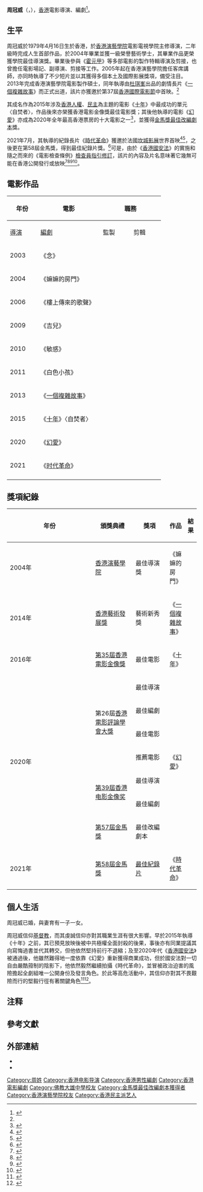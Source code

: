 {{藝人
| 類型 = 導演
| 姓名 = 周冠威
| 圖片 = Kiwi_Chow_2021_(cropped).jpg
| 圖片簡介 = 
| 羅馬拼音 = 
| 英文名 = Kiwi Chow
| 暱稱 = 
| 出生日期 = {{birth date and age|1979|4|16|mf=y}}
| 出生地點 = {{BHKG}}
| 逝世日期 = 
| 逝世地點 = 
| 語言 = 粵語、英語、國語
| 國籍 = 
| 永久居留權 = {{HKG}}
| 籍貫 = 
| 民族 = 
| 職業 = [[導演|導演]]、[[編劇|編劇]]
| 教育程度 = 香港演藝學院一級榮譽藝術學士<br>香港演藝學院電影製作碩士
| 母校 = [[佛教大雄中學|佛教大雄中學]]
| 配偶 = 
| 親屬 = 
| 出道日期 = {{start date and age|2013}}
| 活躍年代 = 
| 經紀公司 = 
| 網站 = 
| imdb = 6257847
| 宗教信仰 = [[基督教|基督教]]
| goldenhorseawards = '''最佳改編劇本'''<br>2020年 《[[幻愛|幻愛]]》
<br> '''最佳紀錄片'''<br>2021年 《[[時代革命_(紀錄片)|時代革命]]》
}}
'''周冠威'''（{{lang-en|Kiwi Chow}}，{{bd|1979年|4月16日|catIdx=C,周}}），[[香港|香港]]電影導演、編劇<ref name="導演大全">{{Cite web|title=周冠威｜CHOW Kiwi|url=http://www.hkfilmdirectors.com/1979-2013/director.php?n=周冠威|work=香港電影導演大全|language=zh-HK|access-date=2021-07-18|archive-date=2020-09-20|archive-url=https://web.archive.org/web/20200920201728/http://www.hkfilmdirectors.com/1979-2013/director.php?n=%E5%91%A8%E5%86%A0%E5%A8%81|dead-url=no}}</ref>。

==生平==
周冠威於1979年4月16日生於香港，於[[香港演藝學院|香港演藝學院]]電影電視學院主修導演，二年級時完成人生首部作品，於2004年畢業並獲一級榮譽藝術學士，其畢業作品更榮獲學院最佳導演獎。畢業後參與《[[霍元甲_(2006年電影)|霍元甲]]》等多部電影的製作特輯導演及剪接，也曾擔任電影場記、副導演、剪接等工作。2005年起在香港演藝學院擔任客席講師，亦同時執導了不少短片並以其獲得多個本土及國際影展獎項，備受注目。2013年完成香港演藝學院電影製作碩士，同年執導由[[杜琪峯|杜琪峯]]出品的劇情長片《[[一個複雜故事|一個複雜故事]]》而正式出道，該片亦獲邀於第37屆[[香港國際電影節|香港國際電影節]]中首映。<ref name="導演大全" />

其成名作為2015年涉及[[香港人權|香港人權]]、[[民主|民主]]為主題的電影《[[十年_(2015年電影)|十年]]》中最成功的單元〈自焚者〉，作品後來亦榮獲香港電影金像獎最佳電影獎；其後他執導的電影《[[幻愛|幻愛]]》亦成為2020年全年最高香港票房的十大電影之一<ref>{{Cite web|title=Hong Kong Box Office Became More Diverse as Releases Slumped in 2020|url=https://variety.com/2021/film/asia/hong-kong-box-office-more-diverse-in-virus-year-1234878121|date=2021-01-04|access-date=2021-01-04|author=Patrick Frater|work=[[綜藝_(雜誌)|綜藝雜誌]]|language=en|archive-date=2021-07-23|archive-url=https://web.archive.org/web/20210723220145/https://variety.com/2021/film/asia/hong-kong-box-office-more-diverse-in-virus-year-1234878121/|dead-url=no}}</ref>，並獲得[[金馬獎最佳改編劇本|金馬獎最佳改編劇本]]獎。

2021年7月，其執導的紀錄長片《[[時代革命_(紀錄片)|時代革命]]》獲邀於法國[[坎城影展|坎城影展]]世界首映<ref>{{Cite web|title=入圍康城影展　反修例紀錄片《時代革命》預告面世　訪戴耀廷、何桂藍、勇武抗爭者|url=https://www.thestandnews.com/culture/睇片入圍康城影展-反修例紀錄片時代革命預告面世-訪戴耀廷何桂藍勇武抗爭者|work=[[立場新聞|立場新聞]]|date=2021-07-16|access-date=2021-07-18|language=zh-HK|archive-date=2021-07-19|archive-url=https://web.archive.org/web/20210719043724/https://www.thestandnews.com/culture/%E7%9D%87%E7%89%87%E5%85%A5%E5%9C%8D%E5%BA%B7%E5%9F%8E%E5%BD%B1%E5%B1%95-%E5%8F%8D%E4%BF%AE%E4%BE%8B%E7%B4%80%E9%8C%84%E7%89%87%E6%99%82%E4%BB%A3%E9%9D%A9%E5%91%BD%E9%A0%90%E5%91%8A%E9%9D%A2%E4%B8%96-%E8%A8%AA%E6%88%B4%E8%80%80%E5%BB%B7%E4%BD%95%E6%A1%82%E8%97%8D%E5%8B%87%E6%AD%A6%E6%8A%97%E7%88%AD%E8%80%85|dead-url=no}}</ref><ref>{{Cite web|title=坎城影展近尾聲 臨時宣布播映反送中紀錄片「時代革命」|url=https://www.cna.com.tw/news/firstnews/202107160039.aspx|access-date=2021-07-18|work=[[中央社|中央社]]|language=zh-TW|archive-date=2021-07-18|archive-url=https://web.archive.org/web/20210718193537/https://www.cna.com.tw/news/firstnews/202107160039.aspx|dead-url=no}}</ref>，之後更在第58屆金馬獎，得到最佳紀錄片獎。<ref>{{Cite web|title=HK documentary takes emotional win - Taipei Times|url=https://taipeitimes.com/News/taiwan/archives/2021/11/29/2003768705|access-date=2021-12-12|date=2021-11-29|work=taipeitimes.com|archive-date=2021-11-29|archive-url=https://web.archive.org/web/20211129170330/https://taipeitimes.com/News/taiwan/archives/2021/11/29/2003768705|dead-url=no}}</ref>可是，由於《[[中華人民共和國香港特別行政區維護國家安全法|香港國安法]]》的實施和隨之而來的《電影檢查條例》[[香港電影分級制度#其他|檢查員指引修訂]]，該片的內容及片名{{efn|取自反修例運動口號「[[光復香港，時代革命|光復香港，時代革命]]」，該口號被香港特區政府判定違反《國安法》。}}意味著它幾無可能在香港公開發行或放映<ref name="variety">{{cite web|title=Cannes Takes Diplomatic Gamble, Gives Late Festival Slot to ‘Revolution of Our Times’ Hong Kong Protest Feature|url=https://variety.com/2021/film/asia/cannes-festival-hong-kong-protest-film-revolution-of-our-times-1235018909/|accessdate=2021-07-16|date=2021-07-15|last=Frater|first=Patrick|work=[[綜藝_(雜誌)|Variety]]|language=en|archive-url=https://web.archive.org/web/20210715211048/https://variety.com/2021/film/asia/cannes-festival-hong-kong-protest-film-revolution-of-our-times-1235018909/|archive-date=2021-07-15|dead-url=no}}</ref><ref name="WSJ">{{cite web|title=Cannes Film Festival, Risking China’s Ire, to Screen Hong Kong Protest Documentary|url=https://www.wsj.com/articles/cannes-film-festival-risking-chinas-ire-to-screen-hong-kong-protest-documentary-11626353002|accessdate=2021-07-16|date=2021-07-15|work=[[华尔街日报|Wall Street Journal]]|language=en|archive-url=https://web.archive.org/web/20210716071208/https://www.wsj.com/articles/cannes-film-festival-risking-chinas-ire-to-screen-hong-kong-protest-documentary-11626353002|archive-date=2021-07-16|dead-url=no|first1=John|last1=Lyons|first2=Elaine|last2=Yu}}{{subscription required}}</ref><ref name="THR">{{cite web|title=Cannes Screens Bombshell Hong Kong Protest Doc as Late Addition to Official Program|url=https://www.hollywoodreporter.com/movies/movie-news/cannes-2021-kong-protest-documentary-1234981760/|accessdate=2021-07-16|date=2021-07-15|work=[[荷里活報道|The Hollywood Reporter]]|language=en|archive-url=https://web.archive.org/web/20210716064653/https://www.hollywoodreporter.com/movies/movie-news/cannes-2021-kong-protest-documentary-1234981760/|archive-date=2021-07-16|dead-url=no|first1=Patrick|last1=Brzeski|first2=Alex|last2=Ritman}}</ref><ref name="deadline">{{cite web|title=Cannes Quietly World Premieres Hong Kong Protests Doc ‘Revolution Of Our Times’|url=https://deadline.com/2021/07/revolution-of-our-times-hong-kong-protests-documentary-cannes-film-festival-1234793537/|accessdate=2021-07-16|date=2021-07-15|last=Tartaglione|first=Nancy|work=[[Deadline_Hollywood|Deadline Hollywood]]|language=en|archive-url=https://web.archive.org/web/20210716064628/https://deadline.com/2021/07/revolution-of-our-times-hong-kong-protests-documentary-cannes-film-festival-1234793537/|archive-date=2021-07-16|dead-url=no}}</ref>。

== 電影作品 ==
{| class="wikitable" style="margin-right: 0;"
! rowspan="2" width="60" | 年份
! rowspan="2" width="150" | 電影
! colspan="5" | 職務
! rowspan="2" | 備註
|-
! width="65" | [[導演|導演]]
! width="65" | [[編劇|編劇]]
! width="65" |監製
! width="65" |剪輯
! width="65" |演出
|-
! rowspan="1"| 2003
| 《念》
| {{yes}}
| {{yes}}
|
| {{yes}}
|
| 劇情短片
|-
! rowspan="1"| 2004
| 《嫲嫲的房門》
| {{yes}}
| {{yes}}
|
| {{yes}}
|
| 劇情短片
|-
! rowspan="1"| 2006
| 《樓上傳來的歌聲》
| {{yes}}
| {{yes}}
|
| {{yes}}
|
| 劇情短片
|-
! rowspan="1"| 2009
| 《吉兒》
| {{yes}}
| {{yes}}
|
| {{yes}}
|
| 劇情短片
|-
! rowspan="1"| 2010
| 《敏感》
| {{yes}}
| {{yes}}
|
| {{yes}}
|
| 劇情短片
|-
! rowspan="1"| 2011
| 《白色小孩》
| {{yes}}
| {{yes}}
|
| {{yes}}
|
| 劇情短片
|-
! rowspan="1"| 2013
| 《[[一個複雜故事|一個複雜故事]]》
| {{yes}}
| {{yes}}
|
|
|
| 劇情長片
|-
! rowspan="1"| 2015
| 《[[十年_(2015年電影)|十年]]》〈自焚者〉
| {{yes}}
| {{yes}}
|
| {{yes}}
| {{yes}}
| 劇情短片
|-
! rowspan="1"| 2020
| 《[[幻愛|幻愛]]》
| {{yes}}
| {{yes}}
| {{yes}}
|
|
| 劇情長片
|-
! rowspan="1"| 2021
| 《[[时代革命_(紀錄片)|时代革命]]》
| {{yes}}
| 
|
|{{yes}}
|
| 紀錄長片
|-
|}

==獎項紀錄==
{| class="wikitable" width="60%"
|-align=center
! width="9%"|年份
! width="25%"|頒獎典禮
! width="25%"|獎項
! width="16%"|作品
! width="8%"|結果
|- align=center
|2004年||[[香港演藝學院|香港演藝學院]]||最佳導演獎||《嫲嫲的房門》||{{won}} 
|- align=center
|2014年||[[香港藝術發展獎|香港藝術發展獎]]||藝術新秀獎||《[[一個複雜故事|一個複雜故事]]》||{{won}} 
|- align=center
|2016年||[[第35屆香港電影金像獎|第35屆香港電影金像獎]]||最佳電影||《[[十年_(2015年電影)|十年]]》||{{won}} 
|- align=center
|rowspan="7" |2020年||rowspan="4" |第26屆[[香港電影評論學會大獎|香港電影評論學會大獎]]||最佳導演||rowspan="7" |《[[幻愛|幻愛]]》 ||{{nom}}
|- align=center
|最佳編劇||{{nom}}
|- align=center
|最佳電影||{{nom}}
|- align=center
|推薦電影||{{won}}
|- align=center
|rowspan="2" |[[第39屆香港电影金像奖|第39屆香港电影金像奖]]||最佳導演||{{nom}}
|- align=center
|最佳編劇||{{nom}}
|- align=center
|[[第57屆金馬獎|第57屆金馬獎]]||最佳改編劇本||{{won}}
|- align=center
|2021年||[[第58屆金馬獎|第58屆金馬獎]]||[[金馬獎最佳紀錄片|最佳紀錄片]]||《[[時代革命_(紀錄片)|時代革命]]》||{{won}}
|}

==個人生活==
周冠威已婚，與妻育有一子一女。

周冠威信仰[[基督教|基督教]]，而其虔誠信仰亦對其職業生涯有很大影響。早於2015年執導《十年》之前，其已預見放映後被中共極權全面封殺的後果，事後亦有同業提議其向寫悔過書並代其轉交，但他依然堅持前行不退縮；及至2020年代《[[香港國安法|香港國安法]]》被通過後，他雖然難得地一度依靠《幻愛》重新獲得商業成功，但於國安法對一切自由嚴酷箝制的陰影下，他依然毅然繼續拍攝《時代革命》，並冒被政治迫害的風險擔起全劇組唯一公開身份及發言角色。於此等高危活動中，其信仰亦對其不畏艱險而行的堅毅行徑有著關鍵角色<ref>{{Cite web|title=執導《時代革命》仍堅持留港 周冠威因信仰追求自由 扎心之處是香港|url=https://www.thestandnews.com/culture/執導時代革命仍堅持留港-周冠威因信仰追求自由-扎心之處是香港|work=[[立場新聞|立場新聞]]|date=2021-07-17|access-date=2021-07-18|language=zh-HK|archive-date=2021-07-20|archive-url=https://web.archive.org/web/20210720100413/https://www.thestandnews.com/culture/%E5%9F%B7%E5%B0%8E%E6%99%82%E4%BB%A3%E9%9D%A9%E5%91%BD%E4%BB%8D%E5%A0%85%E6%8C%81%E7%95%99%E6%B8%AF-%E5%91%A8%E5%86%A0%E5%A8%81%E5%9B%A0%E4%BF%A1%E4%BB%B0%E8%BF%BD%E6%B1%82%E8%87%AA%E7%94%B1-%E6%89%8E%E5%BF%83%E4%B9%8B%E8%99%95%E6%98%AF%E9%A6%99%E6%B8%AF|dead-url=no}}</ref><ref>{{Cite web|title=若果香港是鐵達尼號，周冠威就是那位小提琴家|url=https://www.thestandnews.com/politic是/若果香港是鐵達尼號周冠威就是那位小提琴家|work=[[立場新聞|立場新聞]]|author=朝雲|date=2021-07-19|access-date=2021-07-19|language=zh-HK}}</ref>。

==注释==
{{notelist}}

==參考文獻==
{{Reflist}}

==外部連結==
* {{hkmdb name|49171}}
* {{imdb name|6257847}}

{{金馬獎最佳紀錄片}}
{{金馬獎最佳改編劇本}}
[[Category:周姓|Category:周姓]]
[[Category:香港电影导演|Category:香港电影导演]]
[[Category:香港男性編劇|Category:香港男性編劇]]
[[Category:香港電影編劇|Category:香港電影編劇]]
[[Category:佛教大雄中學校友|Category:佛教大雄中學校友]]
[[Category:金馬獎最佳改編劇本獲得者|Category:金馬獎最佳改編劇本獲得者]]
[[Category:香港演藝學院校友|Category:香港演藝學院校友]]
[[Category:香港民主派艺人|Category:香港民主派艺人]]